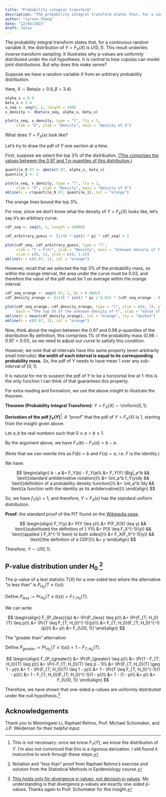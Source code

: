 ```yaml
---
title: "Probability integral transform"
description: "The probability integral transform states that, for a continuous random variable $X$, the distribution of $Y = F_X(X)$ is $U(0, 1)$. I give some intuition for this statement."
author: "Carson Zhang"
date: "12/04/2023"
draft: false
---
```


The probability integral transform states that, for a continuous random variable $X$, the distribution of $Y = F_X(X)$ is $U(0, 1)$. This result underlies inverse transform sampling. It illustrates why p-values are uniformly distributed under the null hypothesis. It is central to how copulas can model joint distributions. But why does this make sense?

Suppose we have a random variable $X$ from an arbitrary probability distribution.

Here, $X \sim \text{Beta}(\alpha = 0.9, \beta = 3.4)$

```r
alpha_x = 0.9
beta_x = 3.4
x_seq <- seq(0, 1, length = 100)
x_density <- dbeta(x_seq, alpha_x, beta_x)

plot(x_seq, x_density, type = "l", lty = 1,
     xlab = "X", ylab = "Density", main = "Density of X")
```

What does $Y = F_X(x)$ look like?

Let's try to draw the pdf of $Y$ one section at a time.

First, suppose we select the top 3% of the distribution. [(This comprises the values between the $0.97$ and $1$ $p$-quantiles of this distribution.)](https://en.wikipedia.org/wiki/Quantile)

```r
quantile_0.97 <- qbeta(0.97, alpha_x, beta_x)
quantile_1 <- 1

plot(x_seq, x_density, type = "l", lty = 1,
     xlab = "X", ylab = "Density", main = "Density of X")
abline(v = c(quantile_0.97, quantile_1), col = "orange")
```

The orange lines bound the top 3%.

For now, since we don't know what the density of $Y = F_X(X)$ looks like, let's say it's an arbitrary curve.

```r
cdf_seq <- seq(0, 1, length = 10000)

cdf_arbitrary_guess <- (1/4) * sin(2 * pi * cdf_seq) + 1

plot(cdf_seq, cdf_arbitrary_guess, type = "l", 
     xlab = "Y = F(X)", ylab = "Density", main = "Unknown density of Y = F(X)",
     xlim = c(0, 1), ylim = c(0, 1.5))
abline(v = c(0.97, 1), col = "orange")
```

However, recall that we selected the top 3% of the probability mass, so within the orange interval, the area under the curve must be $0.03$, and therefore the value of the pdf must be $1$ on average within the orange interval.

```r
cdf_seq_orange <- seq(0.97, 1, by = 0.0001)
cdf_density_orange <- (1/4) * sin(2 * pi / 0.015 * (cdf_seq_orange - 0.97)) + 1

plot(cdf_seq_orange, cdf_density_orange, type = "l", xlim = c(0, 1), ylim = c(0, 1.5),
     main = "The top 3% of the unknown density of Y", xlab = "Value of the CDF of X", ylab = "Density")
abline(h = mean(cdf_density_orange), col = "orange", lty = "dashed")
abline(v = c(0.97, 1), col = "orange")
```

Now, think about the region between the $0.97$ and $0.98$ $p$-quantiles of the distribution By definition, this comprises 1% of the probability mass ($0.98 - 0.97 = 0.01$), so we need to adjust our curve to satisfy this condition.

However, we note that all intervals have this same property (even arbitrarily small intervals): **the width of each interval is equal to its corresponding probability mass.** So, the pdf of $Y$ needs to have mean $1$ over any sub-interval of $[0, 1]$.

It is natural for me to suspect the pdf of $Y$ to be a horizontal line at $1$: this is the only function I can think of that guarantees this property.

For extra reading and formalism, we use the above insight to illustrate the theorem.

**Theorem (Probability Integral Transform):** $Y = F_X(X) \sim \text{Uniform}(0, 1)$.

**Derivation of the pdf $f_Y(Y)$**[^1]: A "proof" that the pdf of $Y = F_X(X)$ is $1$, starting from the insight given above.

Let $a, b$ be real numbers such that $0 \leq a < b \leq 1$.

By the argument above, we have $F_Y(b) - F_Y(a) = b - a$.

(Note that we can rewrite this as $F(b) = b \text{ and } F(a) = a$, i.e. $F$ is the identity.)

We have:

$$
\begin{align}
  b - a &= F_Y(b) - F_Y(a)\\
    &= F_Y(Y) \Big|_a^b && \text{(standard antiderivative notation)}\\
    &= \int_a^b f_Y(y)dy && \text{(definition of a probability density function)}\\
    &= \int_a^b 1dy && \text{(a function with the identity as its antiderivative)}\\
\end{align}
$$

So, we have $f_Y(y) = 1$, and therefore, $Y = F_X(x)$ has the standard uniform distribution.

**Proof**: the standard proof of the PIT found on the [Wikipedia page](https://en.wikipedia.org/wiki/Probability_integral_transform).

$$
\begin{align}
  F_Y(y) &= P(Y \leq y)\\
    &= P(F_X(X) \leq y) && \text{(substituted the definition of } Y)\\
    &= P(X \leq F_X^{-1}(y)) && \text{(applied } F_X^{-1} \text{ to both sides)}\\
    &= F_X(F_X^{-1}(y)) && \text{(the definition of a CDF)}\\
    &= y
\end{align}
$$

Therefore, $Y \sim U(0, 1)$.

## P-value distribution under $H_0$ [^2]

The p-value of a test statistic $T(X)$ for a one-sided test where the alternative "is less than" is
$P_{H_0}(T \leq t(x))$.

Define $P_{less} := \Pr_{H_0}(T \leq t(x)) = F_{T; H_0}(T)$.

We can write

$$
\begin{align}
F_{P_{less}}(p) &= \Pr(P_{less} \leq p)\\
  &= \Pr(F_{T; H_0}(T) \leq p)\\
  &= \Pr(T \leq F_{T; H_0}^{-1}(p))\\
  &= F_{T; H_0}(F_{T; H_0}^{-1}(p))\\
  &= p\\
  &= F_{U(0, 1)}
\end{align}
$$

The "greater than" alternative:

Define $P_{greater} := \Pr_{H_0}(T \geq t(x)) = 1 - F_{T; H_0}(T)$.


$$
\begin{align}
F_{P_{greater}} &= \Pr(P_{greater} \leq p)\\
  &= \Pr(1 - F_{T; H_0}(T) \leq p)\\
  &= \Pr(-F_{T; H_0}(T) \leq p - 1)\\
  &= \Pr(F_{T; H_0}(T) \geq 1 - p)\\
  &= 1 - \Pr(F_{T; H_0}(T) \leq 1 - p)\\
  &= 1 - \Pr(T \leq F_{T; H_0}^{-1}(1 - p))\\
  &= 1 - F_{T; H_0}(F_{T; H_0}^{-1}(1 - p))\\
  &= 1 - (1 - p)\\
  &= p\\
  &= F_{U(0, 1)}
\end{align}
$$

Therefore, we have shown that one-sided p-values are uniformly distributed under the null hypothesis.[^3]

## Acknowledgements

Thank you to Meimingwei Li, Raphael Rehms, Prof. Michael Schomaker, and J.P. Weideman for their helpful input.

[^1]: This is not necessary: once we know $F_Y(Y)$, we know the distribution of $Y$. I'm also not convinced that this is a rigorous derivation. I still found it instructive to work through these steps.

[^2]: Notation and "less than" proof from Raphael Rehms's exercise and solution from the Statistical Methods in Epidemiology course.

[^3]: [This holds only for divergence p-values, not decision p-values](https://arxiv.org/abs/2301.02478). My understanding is that divergence p-values are exactly one-sided p-values. Thanks again to Prof. Schomaker for this insight.
